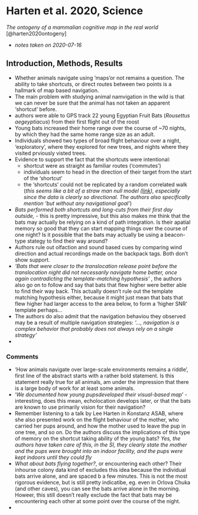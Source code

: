 # Harten et al. 2020, Science
\chaptermark{The ontogeny of a bat cognitive map}

*The ontogeny of a mammalian cognitive map in the real world* [@harten2020ontogeny]

- *notes taken on 2020-07-16*

## Introduction, Methods, Results
- Whether animals navigate using 'maps'or not remains a question. The ability to take shortcuts, or direct routes between two points is a hallmark of map based navigation. 
- The main problem with studying animal namvigation in the wild is that we can never be sure that the animal has not taken an apparent 'shortcut' before. 
- authors were able to GPS track 22 young Egyptian Fruit Bats (*Rousettus aegeyptiacus*) from their first flight out of the roost
- Young bats increased their home range over the course of ~70 nights, by which they had the same home range size as an adult. 
- Individuals showed two types of broad flight behaviour over a night, 'exploratory', where they explored for new trees, and nights where they visited prviously visted trees. 
- Evidence to support the fact that the shortcuts were intentional:
  - shortcut were as straight as familiar routes ('commutes')
  - individuals seem to head in the direction of their target from the start of the 'shortcut'
  - the 'shortcuts' could not be replicated by a random correlated walk (*this seems like a bit of a straw man null model ([link](https://www.fharrell.com/post/nhst-never/)), especially since the data is clearly so directional. The authors also specifically mention 'but without any navigational goal'*)
- *Bats performed both shortcuts and long-cuts from their first day outside,* - this is pretty impressive, but this also makes me think that the bats may actually be relying on a kind of path integration. Is their apatial memory so good that they can start mapping things over the course of one night? Is it possible that the bats may actually be using a beacon-type stategy to find their way around?
- Authors rule out olfaction and sound based cues by comparing wind direction and actual recordings made on the backpack tags. Both don't show support. 
- *'Bats that were closer to the translocation release point before the translocation night did not necessarily navigate home better, once again contradicting the template-matching hypothesis'* , the authors also go on to follow and say that bats that flew higher were better able to find their way back. This actually doesn't rule out the template matching hypothesis either, because it might just mean that bats that flew higher had larger access to the area below, to form a 'higher SNR' template perhaps...
- The authors do also admit that the navigation behaviou they observed may be a result of multiple navigation strategies: *'..., navigation is a complex behavior that probably does not always rely on a single strategy'*
- 



### Comments
- 'How animals navigate over large-scale environments remains a riddle', first line of the abstract starts with a rather bold statement. Is this statement really true for all animals, am under the impression that there is a large body of work for at least some animals. 
-  '*We documented how young pupsdeveloped their visual-based map*' - interesting, does this mean, echolocation develops later, or that the bats are known to use primarily vision for their navigation?
- Remember listening to a talk by Lee Harten in Konstanz ASAB, where she also presented work on the flight behaviour of the mother, who carried her pups around, and how the mother used to leave the pup in one tree, and so on. Do the authors discuss the implications of this type of memory on the shortcut taking ability of the young bats? *Yes, the authors have taken care of this, in the SI, they clearly state the mother and the pups were brought into an indoor facility, and the pups were kept indoors until they could fly*
- *What about bats flying together?*, or encountering each other? Their inhourse colony data kind of excludes this idea because the individual bats arrive alone, and are spaced b a few minutes. This is not the most rigorous evidence, but is still pretty indicatibe, eg. even in Orlova Chuka (and other caves), you can see the bats arrive alone in the morning. Howeer, this still doesn't really exclude the fact that bats may be encountering each other at some point over the course of the night. 
- 
